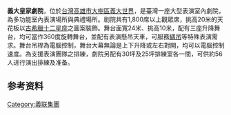 {{Unreferenced|time=2016-08-28T12:18:51+00:00}}
{{Advert|time=2016-08-28T12:18:51+00:00}}
{{Infobox 體育場館
| 地图                = 
| 所在纬度            =
| 所在经度            =
| 地图描述            =
| 图钉描述            =
| 图钉描述位置        =
| stadium_name        = 義大皇家劇院<br/>EDA Royal Theater
| nick_name           = 
| full_name           = 
| logo                =
| image               =
| location            = {{ROC}}[[高雄市|高雄市]][[大樹區|大樹區]]學城路一段10號
| coordinates         = 
| broke_ground        = 2006年3月
| built               =
| opened              = 2010年12月
| renovated           =
| expanded            =
| closed              =
| demolished          =
| owner               = [[義大世界|義大世界]]
| operator            =
| surface             =
| architect           =
| project_manager     =
| construction_cost   = 
| structural engineer =
| services engineer   =
| general_contractor  =
| main_contractors    =
| former_name         =
| tenants             = 
| seating_capacity    = 1800人以上
}}
'''義大皇家劇院'''，位於[[台灣|台灣]][[高雄市|高雄市]][[大樹區|大樹區]][[義大世界|義大世界]]，是臺灣一座大型表演室內劇院，為多功能室內表演場所與典禮場所。剧院共有1,800席以上觀眾席，挑高20米的天花板以[[古希臘|古希臘]][[十二星座|十二星座]]之圖案裝飾。舞台面寬24米、挑高10米，配有三座升降舞台，均可當作360度旋轉舞台，並配有表演懸吊天車，可服務[[綢吊|綢吊]]等特殊表演需求。舞台吊桿為電腦控制，舞台大幕無論是上下升降或左右對開，均可以電腦控制速度。為支援表演團隊之排練，劇院另配有30坪及25坪排練室各一間，可供約56人进行演出排練及准备。

==参考资料==
{{reflist}}

[[Category:義联集團|Category:義联集團]]